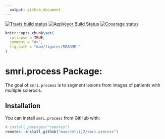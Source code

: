 ```yaml
---
  output: github_document
---
```


[![Travis build status](https://travis-ci.org/muschellij2/smri.process.svg?branch=master)](https://travis-ci.org/muschellij2/smri.process)
[![AppVeyor Build Status](https://ci.appveyor.com/api/projects/status/github/muschellij2/smri-process?branch=master&svg=true)](https://ci.appveyor.com/project/muschellij2/smri-process)
[![Coverage status](https://coveralls.io/repos/github/muschellij2/smri.process/badge.svg?branch=master)](https://coveralls.io/r/muschellij2/smri.process?branch=master)
<!-- README.md is generated from README.Rmd. Please edit that file -->

```r
knitr::opts_chunk$set(
  collapse = TRUE,
  comment = "#>",
  fig.path = "man/figures/README-"
)
```
# smri.process Package: 
The goal of `smri.process` is to segment lesions from images of patients with multiple sclerosis.

## Installation

You can install `smri.process` from GitHub with:

```r
# install.packages("remotes")
remotes::install_github("muschellij2/smri.process")
```
